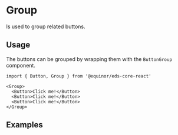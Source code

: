 
# Group

Is used to group related buttons.

<Links 
documentationUrl="https://eds.equinor.com/0b0c666ab/p/22cd7f-toggle-button/b/86826a"
sourceUrl="https://github.com/equinor/design-system/blob/develop/packages/eds-core-react/src/components/Group/Group.tsx"
npmUrl="https://www.npmjs.com/package/@equinor/eds-core-react/"
/>

<Story id="inputs-group--introduction" />
<PropsTable />

## Usage

The buttons can be grouped by wrapping them with the `ButtonGroup` component.

```tsx
import { Button, Group } from '@equinor/eds-core-react'

<Group>
  <Button>Click me!</Button>
  <Button>Click me!</Button>
  <Button>Click me!</Button>
</Group>
```

## Examples